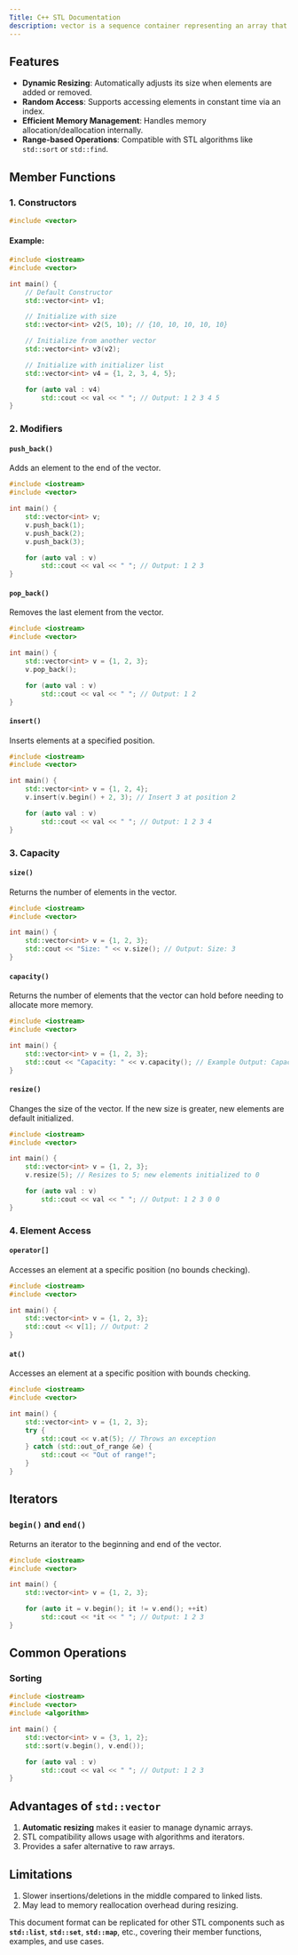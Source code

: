 ```yaml
---
Title: C++ STL Documentation
description: vector is a sequence container representing an array that can grow in size dynamically. It provides random access to elements, and its size is automatically adjusted as elements are inserted or removed
---
```


## Features

- **Dynamic Resizing**: Automatically adjusts its size when elements are added or removed.
- **Random Access**: Supports accessing elements in constant time via an index.
- **Efficient Memory Management**: Handles memory allocation/deallocation internally.
- **Range-based Operations**: Compatible with STL algorithms like `std::sort` or `std::find`.


## Member Functions

### 1. **Constructors**

```cpp
#include <vector>
```

#### Example:

```cpp:vector_constructors.cpp
#include <iostream>
#include <vector>

int main() {
    // Default Constructor
    std::vector<int> v1;

    // Initialize with size
    std::vector<int> v2(5, 10); // {10, 10, 10, 10, 10}

    // Initialize from another vector
    std::vector<int> v3(v2);

    // Initialize with initializer list
    std::vector<int> v4 = {1, 2, 3, 4, 5};

    for (auto val : v4)
        std::cout << val << " "; // Output: 1 2 3 4 5
}
```



### 2. **Modifiers**

#### **`push_back()`**
Adds an element to the end of the vector.

```cpp:vector_push_back.cpp
#include <iostream>
#include <vector>

int main() {
    std::vector<int> v;
    v.push_back(1);
    v.push_back(2);
    v.push_back(3);

    for (auto val : v)
        std::cout << val << " "; // Output: 1 2 3
}
```

#### **`pop_back()`**
Removes the last element from the vector.

```cpp:vector_pop_back.cpp
#include <iostream>
#include <vector>

int main() {
    std::vector<int> v = {1, 2, 3};
    v.pop_back();

    for (auto val : v)
        std::cout << val << " "; // Output: 1 2
}
```

#### **`insert()`**
Inserts elements at a specified position.

```cpp:vector_insert.cpp
#include <iostream>
#include <vector>

int main() {
    std::vector<int> v = {1, 2, 4};
    v.insert(v.begin() + 2, 3); // Insert 3 at position 2

    for (auto val : v)
        std::cout << val << " "; // Output: 1 2 3 4
}
```



### 3. **Capacity**

#### **`size()`**
Returns the number of elements in the vector.

```cpp:vector_size.cpp
#include <iostream>
#include <vector>

int main() {
    std::vector<int> v = {1, 2, 3};
    std::cout << "Size: " << v.size(); // Output: Size: 3
}
```

#### **`capacity()`**
Returns the number of elements that the vector can hold before needing to allocate more memory.

```cpp:vector_capacity.cpp
#include <iostream>
#include <vector>

int main() {
    std::vector<int> v = {1, 2, 3};
    std::cout << "Capacity: " << v.capacity(); // Example Output: Capacity: 4
}
```

#### **`resize()`**
Changes the size of the vector. If the new size is greater, new elements are default initialized.

```cpp:vector_resize.cpp
#include <iostream>
#include <vector>

int main() {
    std::vector<int> v = {1, 2, 3};
    v.resize(5); // Resizes to 5; new elements initialized to 0

    for (auto val : v)
        std::cout << val << " "; // Output: 1 2 3 0 0
}
```



### 4. **Element Access**

#### **`operator[]`**
Accesses an element at a specific position (no bounds checking).

```cpp:vector_operator_access.cpp
#include <iostream>
#include <vector>

int main() {
    std::vector<int> v = {1, 2, 3};
    std::cout << v[1]; // Output: 2
}
```

#### **`at()`**
Accesses an element at a specific position with bounds checking.

```cpp:vector_at.cpp
#include <iostream>
#include <vector>

int main() {
    std::vector<int> v = {1, 2, 3};
    try {
        std::cout << v.at(5); // Throws an exception
    } catch (std::out_of_range &e) {
        std::cout << "Out of range!";
    }
}
```



## Iterators

### **`begin()` and `end()`**
Returns an iterator to the beginning and end of the vector.

```cpp:vector_iterators.cpp
#include <iostream>
#include <vector>

int main() {
    std::vector<int> v = {1, 2, 3};

    for (auto it = v.begin(); it != v.end(); ++it)
        std::cout << *it << " "; // Output: 1 2 3
}
```



## Common Operations

### **Sorting**

```cpp:vector_sort.cpp
#include <iostream>
#include <vector>
#include <algorithm>

int main() {
    std::vector<int> v = {3, 1, 2};
    std::sort(v.begin(), v.end());

    for (auto val : v)
        std::cout << val << " "; // Output: 1 2 3
}
```



## Advantages of `std::vector`

1. **Automatic resizing** makes it easier to manage dynamic arrays.
2. STL compatibility allows usage with algorithms and iterators.
3. Provides a safer alternative to raw arrays.



## Limitations

1. Slower insertions/deletions in the middle compared to linked lists.
2. May lead to memory reallocation overhead during resizing.



This document format can be replicated for other STL components such as **`std::list`**, **`std::set`**, **`std::map`**, etc., covering their member functions, examples, and use cases.